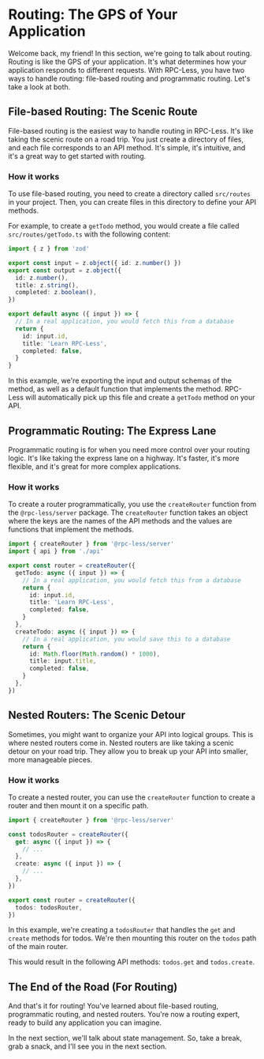 # Routing: The GPS of Your Application

Welcome back, my friend! In this section, we're going to talk about routing. Routing is like the GPS of your application. It's what determines how your application responds to different requests. With RPC-Less, you have two ways to handle routing: file-based routing and programmatic routing. Let's take a look at both.

## File-based Routing: The Scenic Route

File-based routing is the easiest way to handle routing in RPC-Less. It's like taking the scenic route on a road trip. You just create a directory of files, and each file corresponds to an API method. It's simple, it's intuitive, and it's a great way to get started with routing.

### How it works

To use file-based routing, you need to create a directory called `src/routes` in your project. Then, you can create files in this directory to define your API methods.

For example, to create a `getTodo` method, you would create a file called `src/routes/getTodo.ts` with the following content:

```ts
import { z } from 'zod'

export const input = z.object({ id: z.number() })
export const output = z.object({
  id: z.number(),
  title: z.string(),
  completed: z.boolean(),
})

export default async ({ input }) => {
  // In a real application, you would fetch this from a database
  return {
    id: input.id,
    title: 'Learn RPC-Less',
    completed: false,
  }
}
```

In this example, we're exporting the input and output schemas of the method, as well as a default function that implements the method. RPC-Less will automatically pick up this file and create a `getTodo` method on your API.

## Programmatic Routing: The Express Lane

Programmatic routing is for when you need more control over your routing logic. It's like taking the express lane on a highway. It's faster, it's more flexible, and it's great for more complex applications.

### How it works

To create a router programmatically, you use the `createRouter` function from the `@rpc-less/server` package. The `createRouter` function takes an object where the keys are the names of the API methods and the values are functions that implement the methods.

```ts
import { createRouter } from '@rpc-less/server'
import { api } from './api'

export const router = createRouter({
  getTodo: async ({ input }) => {
    // In a real application, you would fetch this from a database
    return {
      id: input.id,
      title: 'Learn RPC-Less',
      completed: false,
    }
  },
  createTodo: async ({ input }) => {
    // In a real application, you would save this to a database
    return {
      id: Math.floor(Math.random() * 1000),
      title: input.title,
      completed: false,
    }
  },
})
```

## Nested Routers: The Scenic Detour

Sometimes, you might want to organize your API into logical groups. This is where nested routers come in. Nested routers are like taking a scenic detour on your road trip. They allow you to break up your API into smaller, more manageable pieces.

### How it works

To create a nested router, you can use the `createRouter` function to create a router and then mount it on a specific path.

```ts
import { createRouter } from '@rpc-less/server'

const todosRouter = createRouter({
  get: async ({ input }) => {
    // ...
  },
  create: async ({ input }) => {
    // ...
  },
})

export const router = createRouter({
  todos: todosRouter,
})
```

In this example, we're creating a `todosRouter` that handles the `get` and `create` methods for todos. We're then mounting this router on the `todos` path of the main router.

This would result in the following API methods: `todos.get` and `todos.create`.

## The End of the Road (For Routing)

And that's it for routing! You've learned about file-based routing, programmatic routing, and nested routers. You're now a routing expert, ready to build any application you can imagine.

In the next section, we'll talk about state management. So, take a break, grab a snack, and I'll see you in the next section.
